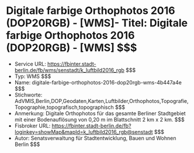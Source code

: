 # Digitale farbige Orthophotos 2016 (DOP20RGB) - [WMS]- Titel: Digitale farbige Orthophotos 2016 (DOP20RGB) - [WMS] $$$
- Service URL: https://fbinter.stadt-berlin.de/fb/wms/senstadt/k_luftbild2016_rgb $$$
- Typ: WMS $$$
- Name: digitale-farbige-orthophotos-2016-dop20rgb-wms-4b447a4e $$$
- Stichworte: AdVMIS,Berlin,DOP,Geodaten,Karten,Luftbilder,Orthophotos,Topografie,Topographie,topografisch,topographisch $$$
- Anmerkung: Digitale Orthophotos für das gesamte Berliner Stadtgebiet mit einer Bodenauflösung von 0,20 m im Blattschnitt 2 km x 2 km. $$$
- Fisbroker URL: https://fbinter.stadt-berlin.de/fb?loginkey=showMap&mapId=k_luftbild2016_rgb@senstadt $$$
- Autor: Senatsverwaltung für Stadtentwicklung, Bauen und Wohnen Berlin $$$
